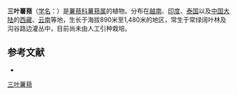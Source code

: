 {{Speciesbox
| name = 三叶薯蓣
| status = 
| status_system = 
| image =
| genus = Dioscorea
| species = arachidna
| authority = Prain et Burkill
}}

'''三叶薯蓣'''（[[学名|学名]]：{{lang|la|''Dioscorea arachidna''}}）是[[薯蓣科|薯蓣科]][[薯蓣属|薯蓣属]]的植物。分布在[[越南|越南]]、[[印度|印度]]、[[泰国|泰国]]以及[[中国大陆|中国大陆]]的[[西藏|西藏]]、[[云南|云南]]等地，生长于海拔890米至1,480米的地区，常生于常绿阔叶林及沟谷路边灌丛中，目前尚未由人工引种栽培。

== 参考文献 ==
<div class="references-small">
* {{cite web| url =http://www.bioinfo.cn/db05/KmzwSpecies.php?action=view&id=7513| title =三叶薯蓣| work =《中国高等植物数据库全库》| publisher =中国科学院微生物研究所| author =昆明植物研究所| accessdate =2009-02-19| deadurl =yes| archiveurl =https://web.archive.org/web/20160305091028/http://www.bioinfo.cn/db05/KmzwSpecies.php?action=view&id=7513| archivedate =2016-03-05}}
</div>
{{Taxonbar|from=Q10865520}}

[[Category:薯蓣属|三叶薯蓣]]


{{植物小作品}}
